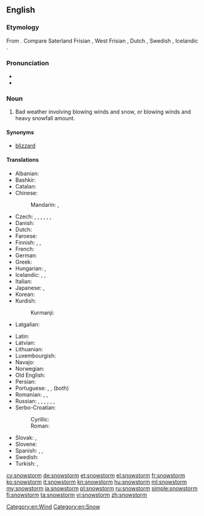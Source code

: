 ==English==

===Etymology===
From {{compound|snow|storm|lang=en}}. Compare Saterland Frisian {{m|stq|Sneestoarm||snowstorm}}, West Frisian {{m|fy|sniestoarm||snowstorm}}, Dutch {{m|nl|sneeuwstorm||snowstorm}}, Swedish {{m|sv|snöstorm||snowstorm}}, Icelandic {{m|is|snjóstormur||snowstorm}}.

===Pronunciation===
* {{IPA|/ˈsnəʊstɔːm/|lang=en}}
* {{audio|en-us-snowstorm.ogg|Audio (US)|lang=en}}

===Noun===
{{en-noun}}

# Bad weather involving blowing winds and snow, or blowing winds and heavy snowfall amount.

====Synonyms====
* [[blizzard]]

====Translations====
{{trans-top|bad weather involving blowing winds and snow}}
* Albanian: {{t|sq|stuhi dëbore}}
* Bashkir: {{t|ba|буран|tr=buran|sc=Cyrl}}
* Catalan: {{t+|ca|nevada}}
* Chinese:
*: Mandarin: {{t|cmn|暴風雪|sc=Hani}}, {{t+|cmn|暴风雪|tr=bàofēngxuě|sc=Hani}}
* Czech: {{t+|cs|blizard|m}}, {{t|cs|sněhová bouře|f}}, {{t|cs|sněhová vichřice|f}}, {{t|cs|vánice|f}}, {{t+|cs|metelice|f}}, {{t|cs|fujavice|f}}, {{t|cs|chumelenice|f}}
* Danish: {{t+|da|snestorm|c}}
* Dutch: {{t+|nl|sneeuwstorm|m}}
* Faroese: {{t|fo|kavaæl|n}}
* Finnish: {{t+|fi|myräkkä}}, {{t+|fi|lumimyrsky}}, {{t+|fi|pyry}}
* French: {{t+|fr|tempête de neige|f}}
* German: {{t+|de|Schneesturm|m}}
* Greek: {{t+|el|χιονοθύελλα|f|tr=chionothýella}}
* Hungarian: {{t+|hu|hóvihar}}, {{t|hu|hóförgeteg}}
* Icelandic: {{t+|is|snjóstormur|m}}, {{t|is|stórhríð|f}}, {{t+|is|kafaldsbylur|m}}
* Italian: {{t|it|bufera di neve|f}}
* Japanese: {{t+|ja|暴風雪|tr=ぼうふうせつ, bōfūsetsu|sc=Jpan}}, {{t|ja|吹雪|tr=ふぶき, fubuki|sc=Jpan}}
* Korean: {{t+|ko|눈보라|sc=Kore}}
* Kurdish:
*: Kurmanji: {{t+|ku|pûk|f}}
* Latgalian: {{t|ltg|viejputnis}}
{{trans-mid}}
* Latin: {{t|la|ningor|m}}
* Latvian: {{t|lv|putenis}}
* Lithuanian: {{t|lt|pūga|f}}
* Luxembourgish: {{t|lb|Schnéistuerm|m}}
* Navajo: {{t|nv|chííl}}
* Norwegian: {{t+|no|snøstorm}}
* Old English: {{t|ang|hrīþ}}
* Persian: {{t+|fa|بوران|tr=burân|sc=fa-Arab}}
* Portuguese: {{t+|pt|nevasca|f}} {{qualifier|Brazil}}, {{t|pt|nevão|m}} {{qualifier|Portugal}}, {{t|pt|tempestade de neve|f}} (both)
* Romanian: {{t|ro|furtună de nea}}, {{t|ro|furtună de zăpadă}}, {{t+|ro|viscol|n}}
* Russian: {{t+|ru|метель|f|tr=metélʹ|sc=Cyrl}}, {{t+|ru|пурга|f|tr=purgá|sc=Cyrl}}, {{t|ru|вьюгa|f|tr=vʹjúga|sc=Cyrl}}, {{t|ru|бурaн|m|tr=burán|sc=Cyrl}}, {{t|ru|снежная буря|f|tr=snéžnaja búrja|sc=Cyrl}}, {{t|ru|снеговая буря|f|tr=snegovája búrja|sc=Cyrl}}, {{t|ru|снежный вихрь|m|tr=snéžnyj vixrʹ|sc=Cyrl}}
* Serbo-Croatian:
*: Cyrillic: {{t|sh|мѐћава|f|sc=Cyrl}}
*: Roman: {{t|sh|mèćava|f}}
* Slovak: {{t|sk|snehová búrka|f}}, {{t|sk|fujavica|f}}
* Slovene: {{t|sl|snežni vihar|m}}
* Spanish: {{t+|es|nevada|f}}, {{t|es|nevasca|f}}, {{t|es|tormenta de nieve|f}}
* Swedish: {{t+|sv|snöstorm}}
* Turkish: {{t+|tr|tipi}}, {{t|tr|kar fırtınası}}
{{trans-bottom}}

[[Category:en:Wind]]
[[Category:en:Snow]]

[[cy:snowstorm]]
[[de:snowstorm]]
[[et:snowstorm]]
[[el:snowstorm]]
[[fr:snowstorm]]
[[ko:snowstorm]]
[[it:snowstorm]]
[[kn:snowstorm]]
[[hu:snowstorm]]
[[ml:snowstorm]]
[[my:snowstorm]]
[[ja:snowstorm]]
[[pl:snowstorm]]
[[ru:snowstorm]]
[[simple:snowstorm]]
[[fi:snowstorm]]
[[ta:snowstorm]]
[[vi:snowstorm]]
[[zh:snowstorm]]
